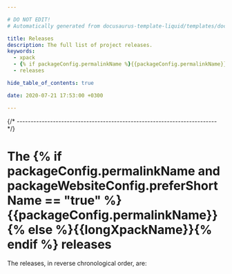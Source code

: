 ```yaml
---

# DO NOT EDIT!
# Automatically generated from docusaurus-template-liquid/templates/docusaurus.

title: Releases
description: The full list of project releases.
keywords:
  - xpack
  - {% if packageConfig.permalinkName %}{{packageConfig.permalinkName}}{% else %}{{packageName}}{% endif %}
  - releases

hide_table_of_contents: true

date: 2020-07-21 17:53:00 +0300

---
```



{/* ------------------------------------------------------------------------ */}

# The {% if packageConfig.permalinkName and packageWebsiteConfig.preferShortName == "true" %}{{packageConfig.permalinkName}}{% else %}{{longXpackName}}{% endif %} releases

The releases, in reverse chronological order, are:

<ReleasesList />
